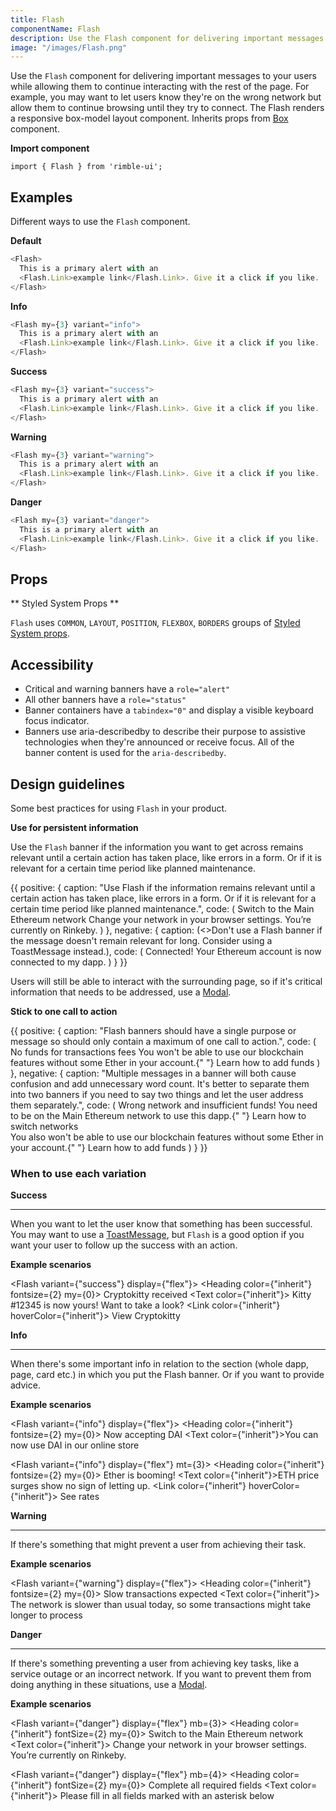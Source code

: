 ```yaml
---
title: Flash
componentName: Flash
description: Use the Flash component for delivering important messages to your users while allowing them to continue interacting with the rest of the page.
image: "/images/Flash.png"
---
```


Use the `Flash` component for delivering important messages to your users while allowing them to continue interacting with the rest of the page. For example, you may want to let users know they're on the wrong network but allow them to continue browsing until they try to connect. The Flash renders a responsive box-model layout component. Inherits props from [Box](/components/rimble-ui/Box) component.

**Import component**

```lang=jsx
import { Flash } from 'rimble-ui';
```

## Examples

Different ways to use the `Flash` component.

**Default**

```js is=react-live
<Flash>
  This is a primary alert with an
  <Flash.Link>example link</Flash.Link>. Give it a click if you like.
</Flash>
```

**Info**

```js is=react-live
<Flash my={3} variant="info">
  This is a primary alert with an
  <Flash.Link>example link</Flash.Link>. Give it a click if you like.
</Flash>
```

**Success**

```js is=react-live
<Flash my={3} variant="success">
  This is a primary alert with an
  <Flash.Link>example link</Flash.Link>. Give it a click if you like.
</Flash>
```

**Warning**

```js is=react-live
<Flash my={3} variant="warning">
  This is a primary alert with an
  <Flash.Link>example link</Flash.Link>. Give it a click if you like.
</Flash>
```

**Danger**

```js is=react-live
<Flash my={3} variant="danger">
  This is a primary alert with an
  <Flash.Link>example link</Flash.Link>. Give it a click if you like.
</Flash>
```

## Props

<PropsTable propMetaData={props.propMetaData} />

** Styled System Props **

`Flash` uses `COMMON`, `LAYOUT`, `POSITION`, `FLEXBOX`, `BORDERS` groups of [Styled System props](/components/rimble-ui/system-props).

## Accessibility

- Critical and warning banners have a `role="alert"`
- All other banners have a `role="status"`
- Banner containers have a `tabindex="0"` and display a visible keyboard focus indicator.
- Banners use aria-describedby to describe their purpose to assistive technologies when they're announced or receive focus. All of the banner content is used for the `aria-describedby`.

## Design guidelines

Some best practices for using `Flash` in your product.

**Use for persistent information**

Use the `Flash` banner if the information you want to get across remains relevant until a certain action has taken place, like errors in a form. Or if it is relevant for a certain time period like planned maintenance.

<DoDont>
  {{
    positive: {
      caption: "Use Flash if the information remains relevant until a certain action has taken place, like errors in a form. Or if it is relevant for a certain time period like planned maintenance.",
      code: (
        <Flash mt={3} variant={"danger"} display={"flex"}>
          <Box mr={3}>
            <Icon name="Warning" />
          </Box>
          <Box mr={3}>
            <Heading color={"inherit"} fontSize={2} my={0}>
              Switch to the Main Ethereum network
            </Heading>
            <Text color={"inherit"}>
              Change your network in your browser settings. You’re currently on
              Rinkeby.
            </Text>
          </Box>
        </Flash>
      )
    },
    negative: {
      caption: (<>Don't use a Flash banner if the message doesn't remain relevant for long. Consider using a <Link href="/components/rimble-ui/ToastMessage" title="To ToastMessage component" target="_blank">ToastMessage</Link> instead.</>),
      code: (
        <Flash mt={3} variant={"success"} display={"flex"}>
          <Box mr={3}>
            <Icon name="Mood" />
          </Box>
          <Box mr={3}>
            <Heading color={"inherit"} fontSize={2} my={0}>
              Connected!
            </Heading>
            <Text color={"inherit"}>
              Your Ethereum account is now connected to my dapp.
            </Text>
          </Box>
        </Flash>
      )
    }
  }}
</DoDont>

Users will still be able to interact with the surrounding page, so if it's critical information that needs to be addressed, use a [Modal](/components/rimble-ui/Modal).

**Stick to one call to action**

<DoDont>
  {{
    positive: {
      caption: "Flash banners should have a single purpose or message so should only contain a maximum of one call to action.",
      code: (
        <Flash mt={3} variant={"danger"} display={"flex"}>
          <Box mr={3}>
            <Icon name="Warning" />
          </Box>
          <Box mr={3}>
            <Heading color={"inherit"} fontSize={2} my={0}>
              No funds for transactions fees
            </Heading>
            <Text color={"inherit"}>
              You won't be able to use our blockchain features without some Ether
              in your account.{" "}
              <Link color={"inherit"} hoverColor={"inherit"}>
                Learn how to add funds
              </Link>
            </Text>
          </Box>
        </Flash>
      )
    },
    negative: {
      caption: "Multiple messages in a banner will both cause confusion and add unnecessary word count. It's better to separate them into two banners if you need to say two things and let the user address them separately.",
      code: (
        <Flash mt={3} variant={"danger"} display={"flex"}>
          <Box mr={3}>
            <Icon name="Warning" />
          </Box>
          <Box mr={3}>
            <Heading color={"inherit"} fontSize={2} my={0}>
              Wrong network and insufficient funds!
            </Heading>
            <Text color={"inherit"}>
              You need to be on the Main Ethereum network to use this dapp.{" "}
              <Link color={"inherit"} hoverColor={"inherit"}>
                Learn how to switch networks
              </Link>
            </Text>
            <br />
            <Text color={"inherit"}>
              You also won't be able to use our blockchain features without some
              Ether in your account.{" "}
              <Link color={"inherit"} hoverColor={"inherit"}>
                Learn how to add funds
              </Link>
            </Text>
          </Box>
        </Flash>
      )
    }
  }}
</DoDont>

### When to use each variation

**Success**

---

When you want to let the user know that something has been successful. You may want to use a [ToastMessage](/components/rimble-ui/ToastMessage), but `Flash` is a good option if you want your user to follow up the success with an action.

**Example scenarios**

<Flash variant={"success"} display={"flex"}>
  <Box mr={3}>
    <Icon name="Success" />
  </Box>
  <Box mr={3}>
    <Heading color={"inherit"} fontsize={2} my={0}>
      Cryptokitty received
    </Heading>
    <Text color={"inherit"}>
      Kitty #12345 is now yours! Want to take a look?
    </Text>
    <Link color={"inherit"} hoverColor={"inherit"}>
      View Cryptokitty
    </Link>
  </Box>
</Flash>

**Info**

---

When there's some important info in relation to the section (whole dapp, page, card etc.) in which you put the Flash banner. Or if you want to provide advice.

**Example scenarios**

<Flash variant={"info"} display={"flex"}>
  <Box mr={3}>
    <Icon name="Info" />
  </Box>
  <Box mr={3}>
    <Heading color={"inherit"} fontsize={2} my={0}>
      Now accepting DAI
    </Heading>
    <Text color={"inherit"}>You can now use DAI in our online store</Text>
  </Box>
</Flash>

<Flash variant={"info"} display={"flex"} mt={3}>
  <Box mr={3}>
    <Icon name="Info" />
  </Box>
  <Box mr={3}>
    <Heading color={"inherit"} fontsize={2} my={0}>
      Ether is booming!
    </Heading>
    <Text color={"inherit"}>ETH price surges show no sign of letting up.</Text>
    <Link color={"inherit"} hoverColor={"inherit"}>
      See rates
    </Link>
  </Box>
</Flash>

**Warning**

---

If there's something that might prevent a user from achieving their task.

**Example scenarios**

<Flash variant={"warning"} display={"flex"}>
  <Box mr={3}>
    <Icon name="Warning" />
  </Box>
  <Box mr={3}>
    <Heading color={"inherit"} fontsize={2} my={0}>
      Slow transactions expected
    </Heading>
    <Text color={"inherit"}>
      The network is slower than usual today, so some transactions might take
      longer to process
    </Text>
  </Box>
</Flash>

**Danger**

---

If there's something preventing a user from achieving key tasks, like a service outage or an incorrect network. If you want to prevent them from doing anything in these situations, use a [Modal](/components/rimble-ui/Modal).

**Example scenarios**

<Flash variant={"danger"} display={"flex"} mb={3}>
  <Box mr={3}>
    <Icon name="Warning" />
  </Box>
  <Box mr={3}>
    <Heading color={"inherit"} fontSize={2} my={0}>
      Switch to the Main Ethereum network
    </Heading>
    <Text color={"inherit"}>
      Change your network in your browser settings. You’re currently on Rinkeby.
    </Text>
  </Box>
</Flash>

<Flash variant={"danger"} display={"flex"} mb={4}>
  <Box mr={3}>
    <Icon name="Warning" />
  </Box>
  <Box mr={3}>
    <Heading color={"inherit"} fontSize={2} my={0}>
      Complete all required fields
    </Heading>
    <Text color={"inherit"}>
      Please fill in all fields marked with an asterisk below
    </Text>
  </Box>
</Flash>
